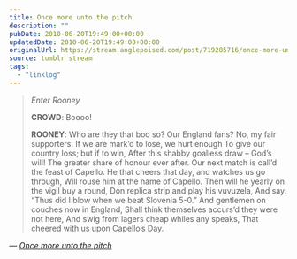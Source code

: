 ```yaml
---
title: Once more unto the pitch
description: ""
pubDate: 2010-06-20T19:49:00+00:00
updatedDate: 2010-06-20T19:49:00+00:00
originalUrl: https://stream.anglepoised.com/post/719285716/once-more-unto-the-pitch
source: tumblr stream
tags:
  - "linklog"
---
```


> _Enter Rooney_
>
> **CROWD**: Boooo!
>
> **ROONEY**: Who are they that boo so?
> Our England fans? No, my fair supporters.
> If we are mark&rsquo;d to lose, we hurt enough
> To give our country loss; but if to win,
> After this shabby goalless draw – God&rsquo;s will!
> The greater share of honour ever after.
> Our next match is call&rsquo;d the feast of Capello.
> He that cheers that day, and watches us go through,
> Will rouse him at the name of Capello.
> Then will he yearly on the vigil buy a round,
> Don replica strip and play his vuvuzela,
> And say: &ldquo;Thus did I blow when we beat Slovenia 5-0.&rdquo;
> And gentlemen on couches now in England,
> Shall think themselves accurs&rsquo;d they were not here,
> And swig from lagers cheap whiles any speaks,
> That cheered with us upon Capello&rsquo;s Day.

— <cite>[_Once more unto the pitch_](https://www.theguardian.com/commentisfree/2010/jun/20/world-cup-wayne-rooney)</cite>
